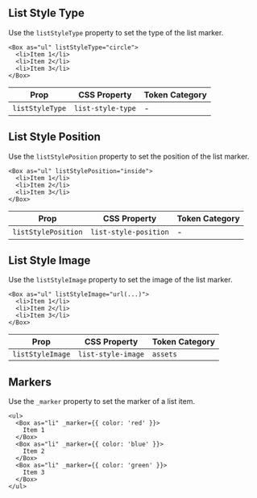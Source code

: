 

<Meta title="Guides/Styling/Style Props/List" />

<DocsHeader title="List" />

## List Style Type

Use the `listStyleType` property to set the type of the list marker.

```tsx
<Box as="ul" listStyleType="circle">
  <li>Item 1</li>
  <li>Item 2</li>
  <li>Item 3</li>
</Box>
```

| Prop            | CSS Property      | Token Category |
| --------------- | ----------------- | -------------- |
| `listStyleType` | `list-style-type` | -              |

## List Style Position

Use the `listStylePosition` property to set the position of the list marker.

```tsx
<Box as="ul" listStylePosition="inside">
  <li>Item 1</li>
  <li>Item 2</li>
  <li>Item 3</li>
</Box>
```

| Prop                | CSS Property          | Token Category |
| ------------------- | --------------------- | -------------- |
| `listStylePosition` | `list-style-position` | -              |

## List Style Image

Use the `listStyleImage` property to set the image of the list marker.

```tsx
<Box as="ul" listStyleImage="url(...)">
  <li>Item 1</li>
  <li>Item 2</li>
  <li>Item 3</li>
</Box>
```

| Prop             | CSS Property       | Token Category |
| ---------------- | ------------------ | -------------- |
| `listStyleImage` | `list-style-image` | `assets`       |

## Markers

Use the `_marker` property to set the marker of a list item.

```tsx
<ul>
  <Box as="li" _marker={{ color: 'red' }}>
    Item 1
  </Box>
  <Box as="li" _marker={{ color: 'blue' }}>
    Item 2
  </Box>
  <Box as="li" _marker={{ color: 'green' }}>
    Item 3
  </Box>
</ul>
```
